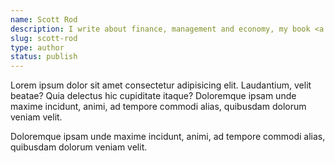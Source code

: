 ```yaml
---
name: Scott Rod
description: I write about finance, management and economy, my book <a href="#0">Money Studies</a> is out now.
slug: scott-rod
type: author
status: publish
---
```


Lorem ipsum dolor sit amet consectetur adipisicing elit. Laudantium, velit beatae? Quia delectus hic cupiditate itaque? Doloremque ipsam unde maxime incidunt, animi, ad tempore commodi alias, quibusdam dolorum veniam velit.

Doloremque ipsam unde maxime incidunt, animi, ad tempore commodi alias, quibusdam dolorum veniam velit.